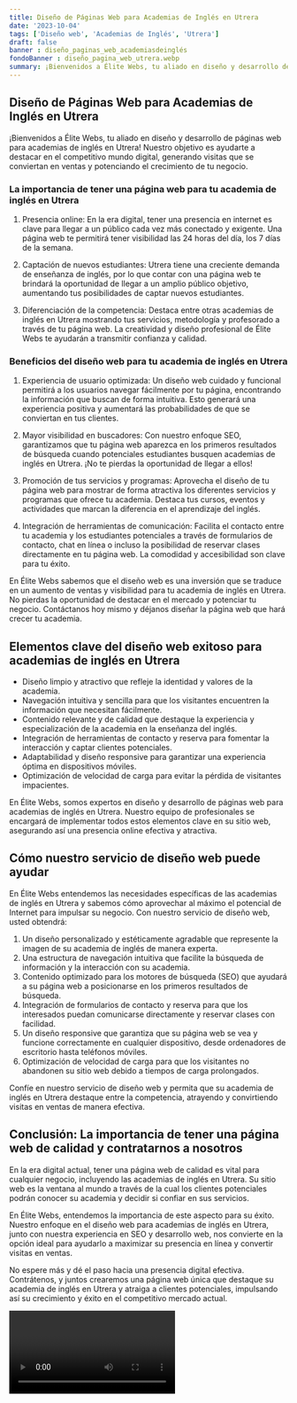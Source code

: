 ```yaml
---
title: Diseño de Páginas Web para Academias de Inglés en Utrera
date: '2023-10-04'
tags: ['Diseño web', 'Academias de Inglés', 'Utrera']
draft: false
banner : diseño_paginas_web_academiasdeinglés
fondoBanner : diseño_pagina_web_utrera.webp
summary: ¡Bienvenidos a Élite Webs, tu aliado en diseño y desarrollo de páginas web para academias de inglés en Utrera! Nuestro objetivo es ayudarte a destacar en el competitivo mundo digital, generando visitas que se conviertan en ventas y potenciando el crecimiento de tu negocio.
---
```


## Diseño de Páginas Web para Academias de Inglés en Utrera

¡Bienvenidos a Élite Webs, tu aliado en diseño y desarrollo de páginas web para academias de inglés en Utrera! Nuestro objetivo es ayudarte a destacar en el competitivo mundo digital, generando visitas que se conviertan en ventas y potenciando el crecimiento de tu negocio.

### La importancia de tener una página web para tu academia de inglés en Utrera

1. Presencia online: En la era digital, tener una presencia en internet es clave para llegar a un público cada vez más conectado y exigente. Una página web te permitirá tener visibilidad las 24 horas del día, los 7 días de la semana.

2. Captación de nuevos estudiantes: Utrera tiene una creciente demanda de enseñanza de inglés, por lo que contar con una página web te brindará la oportunidad de llegar a un amplio público objetivo, aumentando tus posibilidades de captar nuevos estudiantes.

3. Diferenciación de la competencia: Destaca entre otras academias de inglés en Utrera mostrando tus servicios, metodología y profesorado a través de tu página web. La creatividad y diseño profesional de Élite Webs te ayudarán a transmitir confianza y calidad.

### Beneficios del diseño web para tu academia de inglés en Utrera

1. Experiencia de usuario optimizada: Un diseño web cuidado y funcional permitirá a los usuarios navegar fácilmente por tu página, encontrando la información que buscan de forma intuitiva. Esto generará una experiencia positiva y aumentará las probabilidades de que se conviertan en tus clientes.

2. Mayor visibilidad en buscadores: Con nuestro enfoque SEO, garantizamos que tu página web aparezca en los primeros resultados de búsqueda cuando potenciales estudiantes busquen academias de inglés en Utrera. ¡No te pierdas la oportunidad de llegar a ellos!

3. Promoción de tus servicios y programas: Aprovecha el diseño de tu página web para mostrar de forma atractiva los diferentes servicios y programas que ofrece tu academia. Destaca tus cursos, eventos y actividades que marcan la diferencia en el aprendizaje del inglés.

4. Integración de herramientas de comunicación: Facilita el contacto entre tu academia y los estudiantes potenciales a través de formularios de contacto, chat en línea o incluso la posibilidad de reservar clases directamente en tu página web. La comodidad y accesibilidad son clave para tu éxito.

En Élite Webs sabemos que el diseño web es una inversión que se traduce en un aumento de ventas y visibilidad para tu academia de inglés en Utrera. No pierdas la oportunidad de destacar en el mercado y potenciar tu negocio. Contáctanos hoy mismo y déjanos diseñar la página web que hará crecer tu academia.

<GifSeo />

<Cta />

## Elementos clave del diseño web exitoso para academias de inglés en Utrera

- Diseño limpio y atractivo que refleje la identidad y valores de la academia.
- Navegación intuitiva y sencilla para que los visitantes encuentren la información que necesitan fácilmente.
- Contenido relevante y de calidad que destaque la experiencia y especialización de la academia en la enseñanza del inglés.
- Integración de herramientas de contacto y reserva para fomentar la interacción y captar clientes potenciales.
- Adaptabilidad y diseño responsive para garantizar una experiencia óptima en dispositivos móviles.
- Optimización de velocidad de carga para evitar la pérdida de visitantes impacientes.

En Élite Webs, somos expertos en diseño y desarrollo de páginas web para academias de inglés en Utrera. Nuestro equipo de profesionales se encargará de implementar todos estos elementos clave en su sitio web, asegurando así una presencia online efectiva y atractiva.

## Cómo nuestro servicio de diseño web puede ayudar

En Élite Webs entendemos las necesidades específicas de las academias de inglés en Utrera y sabemos cómo aprovechar al máximo el potencial de Internet para impulsar su negocio. Con nuestro servicio de diseño web, usted obtendrá:

1. Un diseño personalizado y estéticamente agradable que represente la imagen de su academia de inglés de manera experta.
2. Una estructura de navegación intuitiva que facilite la búsqueda de información y la interacción con su academia.
3. Contenido optimizado para los motores de búsqueda (SEO) que ayudará a su página web a posicionarse en los primeros resultados de búsqueda.
4. Integración de formularios de contacto y reserva para que los interesados puedan comunicarse directamente y reservar clases con facilidad.
5. Un diseño responsive que garantiza que su página web se vea y funcione correctamente en cualquier dispositivo, desde ordenadores de escritorio hasta teléfonos móviles.
6. Optimización de velocidad de carga para que los visitantes no abandonen su sitio web debido a tiempos de carga prolongados.

Confíe en nuestro servicio de diseño web y permita que su academia de inglés en Utrera destaque entre la competencia, atrayendo y convirtiendo visitas en ventas de manera efectiva.

## Conclusión: La importancia de tener una página web de calidad y contratarnos a nosotros

En la era digital actual, tener una página web de calidad es vital para cualquier negocio, incluyendo las academias de inglés en Utrera. Su sitio web es la ventana al mundo a través de la cual los clientes potenciales podrán conocer su academia y decidir si confiar en sus servicios.

En Élite Webs, entendemos la importancia de este aspecto para su éxito. Nuestro enfoque en el diseño web para academias de inglés en Utrera, junto con nuestra experiencia en SEO y desarrollo web, nos convierte en la opción ideal para ayudarlo a maximizar su presencia en línea y convertir visitas en ventas.

No espere más y dé el paso hacia una presencia digital efectiva. Contrátenos, y juntos crearemos una página web única que destaque su academia de inglés en Utrera y atraiga a clientes potenciales, impulsando así su crecimiento y éxito en el competitivo mercado actual.

<Video />

<CtaBot job='Academias de Inglés' city='Utrera'/>

<Gmaps query='Utrera+españa+maps' />